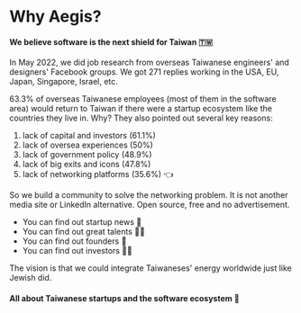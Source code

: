 
<Box p='6'>

# Why Aegis?

#### We believe software is the next shield for Taiwan 🇹🇼

In May 2022, we did job research from overseas 
Taiwanese engineers' and designers' Facebook groups. 
We got <Text as='span' fontSize='lg'>271</Text> replies 
working in the USA, EU, Japan, Singapore, Israel, etc. 

<Text as='span' color='red' fontSize='lg'>63.3%</Text> 
of overseas Taiwanese employees (most of them in the software area) would return to 
Taiwan if there were a startup ecosystem like the countries they live in. Why? 
They also pointed out several key reasons:

1. lack of capital and investors (61.1%)
2. lack of oversea experiences (50%)
3. lack of government policy (48.9%)
4. lack of big exits and icons (47.8%)
5. lack of networking platforms (35.6%) 👈

So we build a community to solve the networking
problem. It is not another media site or LinkedIn alternative.
Open source, free and no advertisement. 

* You can find out startup news 👀   
* You can find out great talents 🧑‍💻   
* You can find out founders 👫
* You can find out investors 👨‍🦳

The vision is that we could integrate Taiwaneses' energy worldwide just like Jewish did. 

#### All about Taiwanese startups and the software ecosystem 👊

</Box>